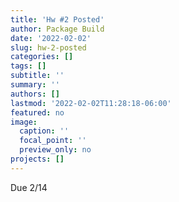 ```yaml
---
title: 'Hw #2 Posted'
author: Package Build
date: '2022-02-02'
slug: hw-2-posted
categories: []
tags: []
subtitle: ''
summary: ''
authors: []
lastmod: '2022-02-02T11:28:18-06:00'
featured: no
image:
  caption: ''
  focal_point: ''
  preview_only: no
projects: []
---
```


Due 2/14
